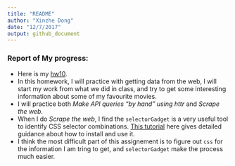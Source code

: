 ```yaml
---
title: "README"
author: "Xinzhe Dong"
date: "12/7/2017"
output: github_document
---
```


### Report of My progress:

* Here is my [hw10]().
* In this homework, I will practice with getting data from the web, I will start my work from what we did in class, and try to get some interesting information about some of my favourite movies.
* I will practice both *Make API queries “by hand” using httr* and *Scrape the web*.
* When I do *Scrape the web*, I find the `selectorGadget` is a very useful tool to identify CSS selector combinations. [This tutorial](https://github.com/ropensci/user2016-tutorial/blob/master/03-scraping-data-without-an-api.pdf) here gives detailed guidance about how to install and use it.
* I think the most difficult part of this assignement is to figure out `css` for the information I am tring to get, and `selectorGadget` make the process much easier.

